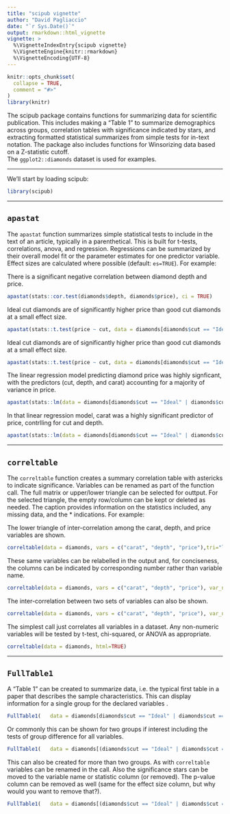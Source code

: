 ```yaml
---
title: "scipub vignette"
author: "David Pagliaccio"
date: "`r Sys.Date()`"
output: rmarkdown::html_vignette
vignette: >
  %\VignetteIndexEntry{scipub vignette}
  %\VignetteEngine{knitr::rmarkdown}
  %\VignetteEncoding{UTF-8}
---
```


```r
knitr::opts_chunk$set(
  collapse = TRUE,
  comment = "#>"
)
library(knitr)
```

The scipub package contains functions for summarizing data
    for scientific publication. This includes making a "Table 1"
    to summarize demographics across groups, correlation tables
    with significance indicated by stars, and extracting formatted
    statistical summarizes from simple tests for in-text notation.
    The package also includes functions for Winsorizing data based
    on a Z-statistic cutoff.  
The `ggplot2::diamonds` dataset is used for examples.  



***
We'll start by loading scipub:

```r
library(scipub)
```


***
## `apastat`

The `apastat` function summarizes simple statistical tests to include 
in the text of an article, typically in a parenthetical. 
This is built for t-tests, correlations, anova, and regression.
Regressions can be summarized by their overall model fit or the
parameter estimates for one predictor variable.
Effect sizes are calculated where possible (default: `es=TRUE`). 
For example:



There is a significant negative correlation between diamond depth and price.
```r
apastat(stats::cor.test(diamonds$depth, diamonds$price), ci = TRUE)
```

Ideal cut diamonds are of significantly higher price than good cut diamonds at a small effect size.
```r
apastat(stats::t.test(price ~ cut, data = diamonds[diamonds$cut == "Ideal" | diamonds$cut == "Good", ]))
```

Ideal cut diamonds are of significantly higher price than good cut diamonds at a small effect size.
```r
apastat(stats::t.test(price ~ cut, data = diamonds[diamonds$cut == "Ideal" | diamonds$cut == "Good", ]))
```

The linear regression model predicting diamond price was highly signficant, with the predictors (cut, depth, and carat) accounting for a majority of variance in price. 
```r
apastat(stats::lm(data = diamonds[diamonds$cut == "Ideal" | diamonds$cut == "Good", ],  price ~ cut + depth + carat))
```

In that linear regression model, carat was a highly significant predictor of price, contrlling for cut and depth. 
```r
apastat(stats::lm(data = diamonds[diamonds$cut == "Ideal" | diamonds$cut == "Good", ], price ~ cut + depth + carat), var = "carat")
```





***
## `correltable`

The `correltable` function creates a summary correlation table with astericks to indicate significance. 
Variables can be renamed as part of the function call. The full matrix or upper/lower triangle can be selected for outtput. For the selected triangle, the empty row/column can be kept or deleted as needed. 
The caption provides information on the statistics included, any missing data, and the * indications. 
For example:

The lower triangle of inter-correlation among the carat, depth, and price variables are shown.
```r
correltable(data = diamonds, vars = c("carat", "depth", "price"),tri="lower",html=TRUE)
```



These same variables can be relabelled in the output and, for conciseness, the columns can be indicated by corresponding number rather than variable name. 
```r
correltable(data = diamonds, vars = c("carat", "depth", "price"), var_names = c("Carat", "Depth", "Price ($)"), tri = "upper", colnum = TRUE,html=TRUE)
```



The inter-correlation between two sets of variables can also be shown. 
```r
correltable(data = diamonds, vars = c("carat", "depth", "price"), var_names = c("Carat", "Depth", "Price ($)"), vars2 = c("x", "y", "z"),html=TRUE)
```


The simplest call just correlates all variables in a dataset. Any non-numeric variables will be tested by t-test, chi-squared, or ANOVA as appropriate.
```r
correltable(data = diamonds, html=TRUE)
```



***
## `FullTable1`
A "Table 1" can be created to summarize data, i.e. the typical first table in a paper that describes the sample characteristics.
This can display information for a single group for the declared variables .  
```r
FullTable1(   data = diamonds[diamonds$cut == "Ideal" | diamonds$cut == "Good", ],   vars = c("cut", "depth", "price"),  html=TRUE)
```

Or commonly this can be shown for two groups if interest including the tests of group difference for all variables.
```r
FullTable1(   data = diamonds[(diamonds$cut == "Ideal" | diamonds$cut == "Good") & (diamonds$color == "D" | diamonds$color == "J"), ],   vars = c("cut", "depth", "price"),  strata = "color", html=TRUE)
```


This can also be created for more than two groups. As with `correltable` variables can be renamed in the call.
Also the significance stars can be moved to the variable name or statistic column (or removed). The p-value column can be removed as well (same for the effect size column, but why would you want to remove that?).
```r
FullTable1(   data = diamonds[(diamonds$cut == "Ideal" | diamonds$cut == "Good") & (diamonds$color == "D" | diamonds$color == "E" | diamonds$color == "J"), ],   vars = c("cut", "depth", "price"), var_names = c("Cut", "Depth", "Price ($)"),  strata = "color", stars = "name",p_col = FALSE, html=TRUE)
```

